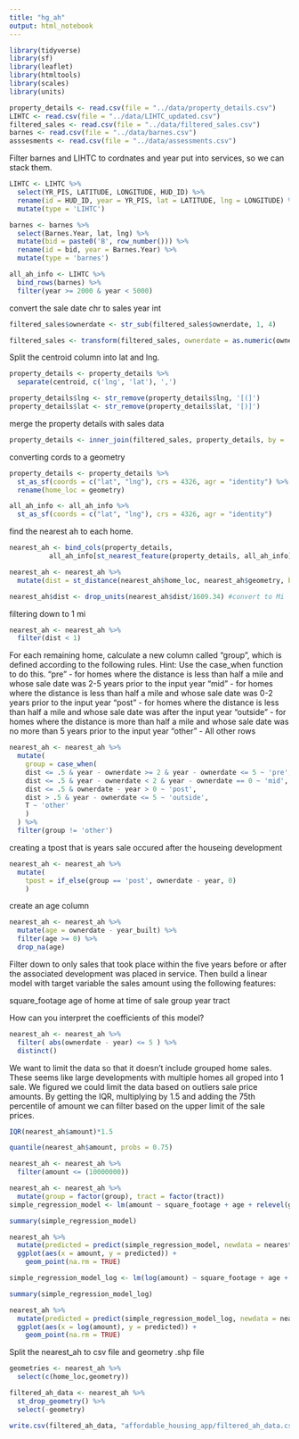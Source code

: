```yaml
---
title: "hg_ah"
output: html_notebook
---
```


```r
library(tidyverse)
library(sf)
library(leaflet)
library(htmltools)
library(scales)
library(units)
```

```r
property_details <- read.csv(file = "../data/property_details.csv")
LIHTC <- read.csv(file = "../data/LIHTC_updated.csv")
filtered_sales <- read.csv(file = "../data/filtered_sales.csv")
barnes <- read.csv(file = "../data/barnes.csv")
asssesments <- read.csv(file = "../data/assessments.csv")
```

Filter barnes and LIHTC to cordnates and year put into services, so we can 
stack them.
```r
LIHTC <- LIHTC %>% 
  select(YR_PIS, LATITUDE, LONGITUDE, HUD_ID) %>% 
  rename(id = HUD_ID, year = YR_PIS, lat = LATITUDE, lng = LONGITUDE) %>% 
  mutate(type = 'LIHTC')

barnes <- barnes %>% 
  select(Barnes.Year, lat, lng) %>% 
  mutate(bid = paste0('B', row_number())) %>% 
  rename(id = bid, year = Barnes.Year) %>% 
  mutate(type = 'barnes')

all_ah_info <- LIHTC %>% 
  bind_rows(barnes) %>% 
  filter(year >= 2000 & year < 5000)
```

convert the sale date chr to sales year int
```r
filtered_sales$ownerdate <- str_sub(filtered_sales$ownerdate, 1, 4)
```

```r
filtered_sales <- transform(filtered_sales, ownerdate = as.numeric(ownerdate))
```

Split the centroid column into lat and lng.
```r
property_details <- property_details %>% 
  separate(centroid, c('lng', 'lat'), ',')

property_details$lng <- str_remove(property_details$lng, '[(]')
property_details$lat <- str_remove(property_details$lat, '[)]')
```

merge the property details with sales data
```r
property_details <- inner_join(filtered_sales, property_details, by = 'apn')
```

converting cords to a geometry
```r
property_details <- property_details %>% 
  st_as_sf(coords = c("lat", "lng"), crs = 4326, agr = "identity") %>% 
  rename(home_loc = geometry)

all_ah_info <- all_ah_info %>% 
  st_as_sf(coords = c("lat", "lng"), crs = 4326, agr = "identity")
```

find the nearest ah to each home.
```r
nearest_ah <- bind_cols(property_details, 
          all_ah_info[st_nearest_feature(property_details, all_ah_info), ])
```

```r
nearest_ah <- nearest_ah %>% 
  mutate(dist = st_distance(nearest_ah$home_loc, nearest_ah$geometry, by_element = T))
```

```r
nearest_ah$dist <- drop_units(nearest_ah$dist/1609.34) #convert to Mi
```

filtering down to 1 mi
```r
nearest_ah <- nearest_ah %>% 
  filter(dist < 1)
```

For each remaining home, calculate a new column called "group", which is defined according to the following rules. Hint: Use the case_when function to do this.
  "pre" - for homes where the distance is less than half a mile and whose sale date was 2-5 years prior to the input year
  "mid" - for homes where the distance is less than half a mile and whose sale date was 0-2 years prior to the input year
  "post" - for homes where the distance is less than half a mile and whose sale date was after the input year
  "outside" - for homes where the distance is more than half a mile and whose sale date was no more than 5 years prior to the input year
  "other" - All other rows
```r
nearest_ah <- nearest_ah %>% 
  mutate(
    group = case_when(
    dist <= .5 & year - ownerdate >= 2 & year - ownerdate <= 5 ~ 'pre',
    dist <= .5 & year - ownerdate < 2 & year - ownerdate == 0 ~ 'mid',
    dist <= .5 & ownerdate - year > 0 ~ 'post',
    dist > .5 & year - ownerdate <= 5 ~ 'outside',
    T ~ 'other'
    )
  ) %>% 
  filter(group != 'other')
```

creating a tpost that is years sale occured after the houseing development
```r
nearest_ah <- nearest_ah %>% 
  mutate(
    tpost = if_else(group == 'post', ownerdate - year, 0)
    )
```

create an age column
```r
nearest_ah <- nearest_ah %>% 
  mutate(age = ownerdate - year_built) %>% 
  filter(age >= 0) %>% 
  drop_na(age)
```

Filter down to only sales that took place within the five years before or after the associated development was placed in service. Then build a linear model with target variable the sales amount using the following features:
  
  square_footage
  age of home at time of sale
  group
  year
  tract
  
How can you interpret the coefficients of this model?
```r
nearest_ah <- nearest_ah %>% 
  filter( abs(ownerdate - year) <= 5 ) %>% 
  distinct()
```
We want to limit the data so that it doesn't include grouped home sales. These seems like large developments with multiple homes all groped into 1 sale. We figured we could limit the data based on outliers sale price amounts. By getting the IQR, multiplying by 1.5 and adding the 75th percentile of amount we can filter based on the upper limit of the sale prices. 
```r
IQR(nearest_ah$amount)*1.5

quantile(nearest_ah$amount, probs = 0.75)
```

```r
nearest_ah <- nearest_ah %>% 
  filter(amount <= (10000000))
```


```r
nearest_ah <- nearest_ah %>% 
  mutate(group = factor(group), tract = factor(tract)) 
simple_regression_model <- lm(amount ~ square_footage + age + relevel(group, ref = 'outside') + ownerdate + tpost + tract, data = nearest_ah)

summary(simple_regression_model)
```
```r
nearest_ah %>%
  mutate(predicted = predict(simple_regression_model, newdata = nearest_ah)) %>%
  ggplot(aes(x = amount, y = predicted)) +
    geom_point(na.rm = TRUE)
```
```r
simple_regression_model_log <- lm(log(amount) ~ square_footage + age + relevel(group, ref = 'outside') + ownerdate + tpost + tract , data = nearest_ah)

summary(simple_regression_model_log)
```



```r
nearest_ah %>%
  mutate(predicted = predict(simple_regression_model_log, newdata = nearest_ah)) %>%
  ggplot(aes(x = log(amount), y = predicted)) +
    geom_point(na.rm = TRUE)
```
Split the nearest_ah to csv file and geometry .shp file
```r
geometries <- nearest_ah %>% 
  select(c(home_loc,geometry))

filtered_ah_data <- nearest_ah %>% 
  st_drop_geometry() %>% 
  select(-geometry)

write.csv(filtered_ah_data, "affordable_housing_app/filtered_ah_data.csv", row.names = FALSE)

```



